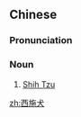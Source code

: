==Chinese==
{{zh-forms|type=21}}
{{wikipedia|lang=zh}}

===Pronunciation===
{{zh-pron
|m=xīshīquǎn
|c=sai1 si1 hyun2
|cat=n
}}

===Noun===
{{zh-noun}}

# [[Shih Tzu]] {{gloss|breed of dog}}

[[zh:西施犬]]